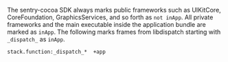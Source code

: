 The sentry-cocoa SDK always marks public frameworks such as  UIKitCore, CoreFoundation, GraphicsServices, and so forth as `not inApp`.
All private frameworks and the main executable inside the application bundle are marked as `inApp`. The following marks
frames from libdispatch starting with `_dispatch_` as `inApp`.

```discover {tabTitle:Enhancement Rules}
stack.function:_dispatch_*  +app
```

